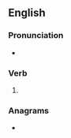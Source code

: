 ==English==

===Pronunciation===
* {{IPA|/ˈpaʊnsɪz/|lang=en}}

===Verb===
{{head|en|verb form}}

# {{en-third-person singular of|pounce}}

===Anagrams===
* {{anagrams|en|Cupeños}}